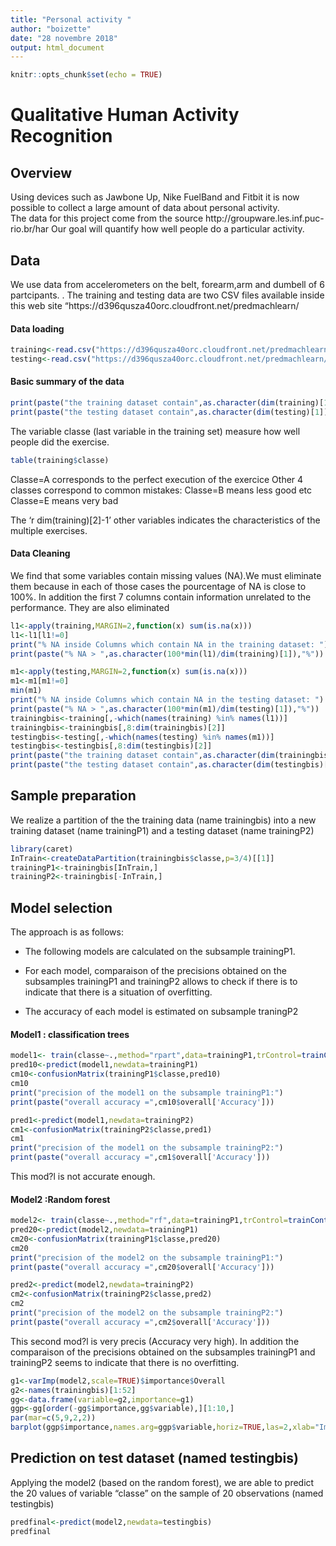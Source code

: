 ```yaml
---
title: "Personal activity "
author: "boizette"
date: "28 novembre 2018"
output: html_document
---
```


```r
knitr::opts_chunk$set(echo = TRUE)
```

# Qualitative Human Activity Recognition 

## Overview
Using devices such as Jawbone Up, Nike FuelBand and Fitbit it is now possible to collect a large amount of data about personal activity.  
The data for this project come from the source http://groupware.les.inf.puc-rio.br/har
Our goal will quantify how well people do a particular activity. 

## Data
We use data from accelerometers on the belt, forearm,arm and dumbell of 6 partcipants.    .
The training and testing data are two CSV files available inside this web site     "https://d396qusza40orc.cloudfront.net/predmachlearn/


#### Data loading

```r
training<-read.csv("https://d396qusza40orc.cloudfront.net/predmachlearn/pml-training.csv",na.strings=c("","NA","#DIV/0"))
testing<-read.csv("https://d396qusza40orc.cloudfront.net/predmachlearn/pml-testing.csv",na.strings=c("","NA","#DIV/0"))
```
#### Basic summary  of the data

```r
print(paste("the training dataset contain",as.character(dim(training)[1]),"rows and ",as.character(dim(training)[2]),"columns"))
print(paste("the testing dataset contain",as.character(dim(testing)[1]),"rows and ",as.character(dim(testing)[2]),"columns"))
```


The variable classe  (last variable in the training set) measure how well people did the exercise. 

```r
table(training$classe)
```

Classe=A corresponds to the perfect execution of the exercice 
Other 4 classes correspond to common mistakes:
Classe=B means less good
etc
Classe=E means very bad  

The 'r dim(training)[2]-1' other variables indicates the characteristics of the multiple exercises.


#### Data Cleaning

We find that some variables contain missing values (NA).We must eliminate them because in each of those cases the pourcentage of NA is close to 100%.
In addition the first 7 columns contain information unrelated to the performance. They are also eliminated

```r
l1<-apply(training,MARGIN=2,function(x) sum(is.na(x)))
l1<-l1[l1!=0]
print("% NA inside Columns which contain NA in the training dataset: ")
print(paste("% NA > ",as.character(100*min(l1)/dim(training)[1]),"%"))

m1<-apply(testing,MARGIN=2,function(x) sum(is.na(x)))
m1<-m1[m1!=0]
min(m1)
print("% NA inside Columns which contain NA in the testing dataset: ")
print(paste("% NA > ",as.character(100*min(m1)/dim(testing)[1]),"%"))
trainingbis<-training[,-which(names(training) %in% names(l1))]
trainingbis<-trainingbis[,8:dim(trainingbis)[2]]
testingbis<-testing[,-which(names(testing) %in% names(m1))]
testingbis<-testingbis[,8:dim(testingbis)[2]]
print(paste("the training dataset contain",as.character(dim(trainingbis)[1]),"rows and ",as.character(dim(trainingbis)[2]),"columns"))
print(paste("the testing dataset contain",as.character(dim(testingbis)[1]),"rows and ",as.character(dim(testingbis)[2]),"columns"))
```


## Sample preparation

We realize a partition of the the training data (name trainingbis) into a new training dataset (name trainingP1) and a testing dataset (name trainingP2)

```r
library(caret)
InTrain<-createDataPartition(trainingbis$classe,p=3/4)[[1]]
trainingP1<-trainingbis[InTrain,]
trainingP2<-trainingbis[-InTrain,]

``` 

## Model selection

The approach is as follows:

* The following models are calculated on the subsample trainingP1.

* For each model, comparaison of the precisions obtained on the subsamples trainingP1 and trainingP2 allows to check if there is  to indicate that there is a situation of overfitting.

* The accuracy of each model is estimated on subsample traningP2

#### Model1 : classification trees
```r
model1<- train(classe~.,method="rpart",data=trainingP1,trControl=trainControl("cv",5),metric="Accuracy",preProcess=c("center","scale"))
pred10<-predict(model1,newdata=trainingP1)
cm10<-confusionMatrix(trainingP1$classe,pred10)
cm10
print("precision of the model1 on the subsample trainingP1:")
print(paste("overall accuracy =",cm10$overall['Accuracy']))

pred1<-predict(model1,newdata=trainingP2)
cm1<-confusionMatrix(trainingP2$classe,pred1)
cm1
print("precision of the model1 on the subsample trainingP2:")
print(paste("overall accuracy =",cm1$overall['Accuracy']))
```
This mod?l is not accurate enough.


#### Model2 :Random forest
```r
model2<- train(classe~.,method="rf",data=trainingP1,trControl=trainControl(method="CV",number=5),metric="Accuracy",preProcess=c("center","scale"))
pred20<-predict(model2,newdata=trainingP1)
cm20<-confusionMatrix(trainingP1$classe,pred20)
cm20
print("precision of the model2 on the subsample trainingP1:")
print(paste("overall accuracy =",cm20$overall['Accuracy']))

pred2<-predict(model2,newdata=trainingP2)
cm2<-confusionMatrix(trainingP2$classe,pred2)
cm2
print("precision of the model2 on the subsample trainingP2:")
print(paste("overall accuracy =",cm2$overall['Accuracy']))

```

This second mod?l is very precis (Accuracy very high).
In addition the comparaison of the precisions obtained on the subsamples trainingP1 and trainingP2 seems to indicate that there is no overfitting.  

```r
g1<-varImp(model2,scale=TRUE)$importance$Overall
g2<-names(trainingbis)[1:52]
gg<-data.frame(variable=g2,importance=g1)
ggp<-gg[order(-gg$importance,gg$variable),][1:10,]
par(mar=c(5,9,2,2))
barplot(ggp$importance,names.arg=ggp$variable,horiz=TRUE,las=2,xlab="Importance (from 0 to 100",main="Most important variables")
```

## Prediction on test dataset (named testingbis)
Applying the model2 (based on the random forest), we are able   to predict the 20 values of variable "classe" on the sample of 20 observations (named testingbis)

```r
predfinal<-predict(model2,newdata=testingbis)
predfinal
```
